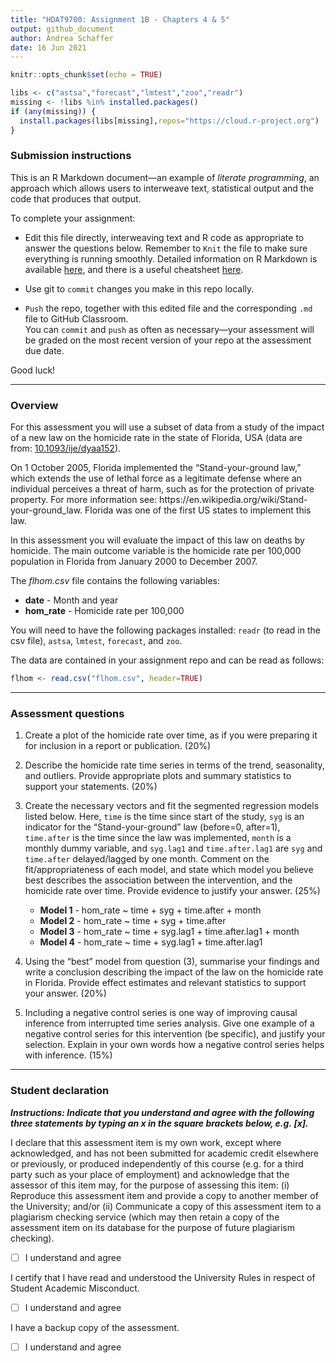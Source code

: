 ```yaml
---
title: "HDAT9700: Assignment 1B - Chapters 4 & 5"
output: github_document
author: Andrea Schaffer
date: 16 Jun 2021
---
```


```r
knitr::opts_chunk$set(echo = TRUE)

libs <- c("astsa","forecast","lmtest","zoo","readr")
missing <- !libs %in% installed.packages()
if (any(missing)) {
  install.packages(libs[missing],repos="https://cloud.r-project.org")
}
```

### Submission instructions
This is an R Markdown document---an example of *literate programming*, an approach which allows users to interweave text, statistical output and the code that produces that output. 

To complete your assignment:   

* Edit this file directly, interweaving text and R code as appropriate to answer the questions below. Remember to `Knit` the file to make sure everything is running smoothly. Detailed information on R Markdown is available [here](https://rmarkdown.rstudio.com/lesson-1.html), and there is a useful cheatsheet [here](https://www.rstudio.com/wp-content/uploads/2015/02/rmarkdown-cheatsheet.pdf).  

* Use git to `commit` changes you make in this repo locally.   

* `Push` the repo, together with this edited file and the corresponding `.md` file to GitHub Classroom.  
You can `commit` and `push` as often as necessary---your assessment will be graded on the most recent version of your repo at the assessment due date. 

Good luck!


***

### Overview

For this assessment you will use a subset of data from a study of the impact of a new law on the homicide rate in the state of Florida, USA (data are from: [ 10.1093/ije/dyaa152](https://academic.oup.com/ije/article-abstract/49/6/2010/5917161)). 

On 1 October 2005, Florida implemented the "Stand-your-ground law," which extends the use of lethal force as a legitimate defense where an individual perceives a threat of harm, such as for the protection of private property. For more information see: https://en.wikipedia.org/wiki/Stand-your-ground_law. Florida was one of the first US states to implement this law. 

In this assessment you will evaluate the impact of this law on deaths by homicide. The main outcome variable is the homicide rate per 100,000 population in Florida from January 2000 to December 2007. 

The *flhom.csv* file contains the following variables:

* **date** - Month and year
* **hom_rate** - Homicide rate per 100,000

You will need to have the following packages installed: `readr` (to read in the csv file), `astsa`, `lmtest`, `forecast`, and `zoo`.

The data are contained in your assignment repo and can be read as follows:
``` r
flhom <- read.csv("flhom.csv", header=TRUE)
```



***

### Assessment questions 

(1) Create a plot of the homicide rate over time, as if you were preparing it for inclusion in a report or publication. (20%)

(2) Describe the homicide rate time series in terms of the trend, seasonality, and outliers. Provide appropriate plots and summary statistics to support your statements. (20%)
  
(3) Create the necessary vectors and fit the segmented regression models listed below. Here, `time` is the time since start of the study, `syg` is an indicator for the "Stand-your-ground" law (before=0, after=1), `time.after` is the time since the law was implemented, `month` is a monthly dummy variable, and `syg.lag1` and `time.after.lag1` are `syg` and `time.after` delayed/lagged by one month. Comment on the fit/appropriateness of each model, and state which model you believe best describes the association between the intervention, and the homicide rate over time. Provide evidence to justify your answer. (25%)

    * **Model 1** - hom_rate ~ time + syg + time.after + month
    * **Model 2** - hom_rate ~ time + syg + time.after
    * **Model 3** - hom_rate ~ time + syg.lag1 + time.after.lag1 + month
    * **Model 4** - hom_rate ~ time + syg.lag1 + time.after.lag1

(4) Using the "best" model from question (3), summarise your findings and write a conclusion describing the impact of the law on the homicide rate in Florida. Provide effect estimates and relevant statistics to support your answer. (20%)

(5) Including a negative control series is one way of improving causal inference from interrupted time series analysis. Give one example of a negative control series for this intervention (be specific), and justify your selection. Explain in your own words how a negative control series helps with inference. (15%)


***

### Student declaration

**_Instructions: Indicate that you understand and agree with the following three statements by typing an x in the square brackets below, e.g. [x]._** 

I declare that this assessment item is my own work, except where acknowledged, and has not been submitted for academic credit elsewhere or previously, or produced independently of this course (e.g. for a third party such as your place of employment) and acknowledge that the assessor of this item may, for the purpose of assessing this item: (i) Reproduce this assessment item and provide a copy to another member of the University; and/or (ii) Communicate a copy of this assessment item to a plagiarism checking service (which may then retain a copy of the assessment item on its database for the purpose of future plagiarism checking).  

- [ ] I understand and agree

I certify that I have read and understood the University Rules in respect of Student Academic Misconduct.  

- [ ] I understand and agree

I have a backup copy of the assessment.  

- [ ] I understand and agree
    
